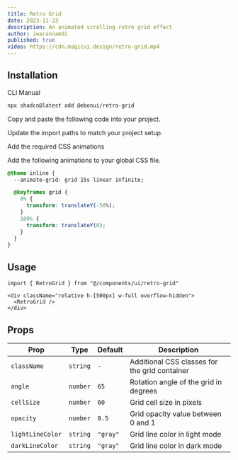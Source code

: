 ```yaml
---
title: Retro Grid
date: 2023-11-23
description: An animated scrolling retro grid effect
author: iwarannamdi
published: true
video: https://cdn.magicui.design/retro-grid.mp4
---
```


<ComponentPreview name="retro-grid-demo" />

## Installation

<Tabs defaultValue="cli">

<TabsList>
  <TabsTrigger value="cli">CLI</TabsTrigger>
  <TabsTrigger value="manual">Manual</TabsTrigger>
</TabsList>
<TabsContent value="cli">

```bash
npx shadcn@latest add @ebonui/retro-grid
```

</TabsContent>

<TabsContent value="manual">

<Steps>

<Step>Copy and paste the following code into your project.</Step>

<ComponentSource name="retro-grid" />

<Step>Update the import paths to match your project setup.</Step>

<Step>Add the required CSS animations</Step>

Add the following animations to your global CSS file.

```css title="app/globals.css" showLineNumbers {2, 4-11}
@theme inline {
  --animate-grid: grid 15s linear infinite;

  @keyframes grid {
    0% {
      transform: translateY(-50%);
    }
    100% {
      transform: translateY(0);
    }
  }
}
```

</Steps>

</TabsContent>

</Tabs>

## Usage

```tsx showLineNumbers
import { RetroGrid } from "@/components/ui/retro-grid"
```

```tsx showLineNumbers
<div className="relative h-[500px] w-full overflow-hidden">
  <RetroGrid />
</div>
```

## Props

| Prop             | Type     | Default  | Description                                   |
| ---------------- | -------- | -------- | --------------------------------------------- |
| `className`      | `string` | `-`      | Additional CSS classes for the grid container |
| `angle`          | `number` | `65`     | Rotation angle of the grid in degrees         |
| `cellSize`       | `number` | `60`     | Grid cell size in pixels                      |
| `opacity`        | `number` | `0.5`    | Grid opacity value between 0 and 1            |
| `lightLineColor` | `string` | `"gray"` | Grid line color in light mode                 |
| `darkLineColor`  | `string` | `"gray"` | Grid line color in dark mode                  |
